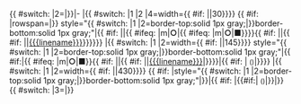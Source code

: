 <includeonly>{{ #switch: {{{first}}}|2={{ja-Stalayout}}|}}|-
|{{ #switch: {{{first}}}|1
|2
|4=width={{ #if: {{{pwidth|}}}|{{{pwidth}}}|30}}}} {{ #if: {{{span|}}}|rowspan={{{span|1}}}|}} style="{{ #switch: {{{first}}}|1
|2=border-top:solid 1px gray;|}}border-bottom:solid 1px gray;"|{{ #if: {{{span|}}}|'''{{{pfn}}}'''|<span style="color:{{ #if: {{{linecol|}}}|{{{linecol}}}|white}}">{{ #ifeq: {{{2}}}|m|'''○'''|{{ #ifeq: {{{1}}}|m|'''○'''|■}}}}</span>{{ #if: {{{nolinkindex|}}}|{{{nolinkindex}}}|{{ #if: {{{lineindex|}}}|[[{{{linename}}}|{{{lineindex}}}]]|[[{{{linename}}}]]}}}}}}
|{{ #switch: {{{first}}}|1
|2=width={{ #if: {{{lwidth|}}}|{{{lwidth}}}|145}}}} style="{{ #switch: {{{first}}}|1
|2=border-top:solid 1px gray;|}}border-bottom:solid 1px gray;"|{{ #if:{{{span|}}}|<span style="color:{{ #if: {{{linecol|}}}|{{{linecol}}}|white}}">{{ #ifeq: {{{2}}}|m|'''○'''|■}}</span>{{ #if: {{{nolinkindex|}}}|{{{nolinkindex}}}|{{ #if: {{{lineindex|}}}|[[{{{linename}}}|{{{lineindex}}}]]|[[{{{linename}}}]]|}}}}|{{ #if: {{{next|}}}|{{{dir}}} <small>({{{next}}})</small>|{{{dir}}}}}}}
|{{ #switch: {{{first}}}|1
|2=width={{ #if: {{{dwidth|}}}|{{{dwidth}}}|430}}}} {{ #if: {{{span|}}}|style="{{ #switch: {{{first}}}|1
|2=border-top:solid 1px gray;|}}border-bottom:solid 1px gray;"|}}|{{ #if: {{{span|}}}|{{#if:{{{nextstop|}}}|{{{dir}}} <small>({{{nextstop}}})</small>|{{{dir}}}}}|}}
{{ #switch: {{{first}}}|3={{end}}|}}</includeonly><noinclude>
{{doc}}
</noinclude>